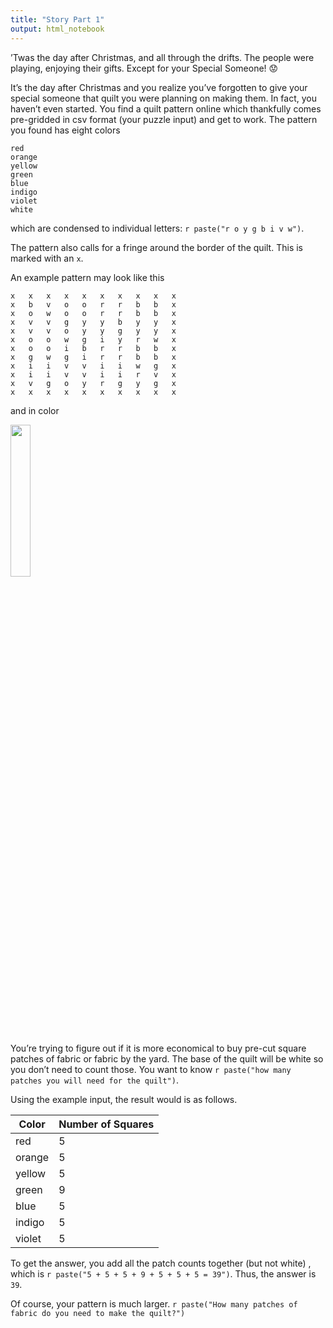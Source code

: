 ```yaml
---
title: "Story Part 1"
output: html_notebook
---
```



'Twas the day after Christmas, and all through the drifts. The people were playing, enjoying their gifts. Except for your Special Someone! 😟

It's the day after Christmas and you realize you've forgotten to give your special someone that quilt you were planning on making them. In fact, you haven't even started. You find a quilt pattern online which thankfully comes pre-gridded in csv format (your puzzle input) and get to work. The pattern you found has eight colors 
```
red
orange
yellow
green
blue
indigo
violet
white
```

which are condensed to individual letters: ```r paste("r o y g b i v w")```.

The pattern also calls for a fringe around the border of the quilt. This is marked with an `x`.

An example pattern may look like this
```
x	x	x	x	x	x	x	x	x	x
x	b	v	o	o	r	r	b	b	x
x	o	w	o	o	r	r	b	b	x
x	v	v	g	y	y	b	y	y	x
x	v	v	o	y	y	g	y	y	x
x	o	o	w	g	i	y	r	w	x
x	o	o	i	b	r	r	b	b	x
x	g	w	g	i	r	r	b	b	x
x	i	i	v	v	i	i	w	g	x
x	i	i	v	v	i	i	r	v	x
x	v	g	o	y	r	g	y	g	x
x	x	x	x	x	x	x	x	x	x
```

and in color

![](Pictures/SampleInput.png){width=25%}

You're trying to figure out if it is more economical to buy pre-cut square patches of fabric or fabric by the yard. The base of the quilt will be white so you don't need to count those. You want to know ```r paste("how many patches you will need for the quilt")```.

Using the example input, the result would is as follows.

Color | Number of Squares
------- | -------------
red | 5
orange | 5
yellow | 5
green | 9
blue | 5
indigo | 5
violet | 5

To get the answer, you add all the patch counts together (but not white) , which is ```r paste("5 + 5 + 5 + 9 + 5 + 5 + 5 = 39")```. Thus, the answer is `39`.

Of course, your pattern is much larger. ```r paste("How many patches of fabric do you need to make the quilt?")```
